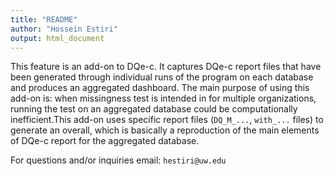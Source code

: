 ```yaml
---
title: "README"
author: "Hossein Estiri"
output: html_document
---
```


This feature is an add-on to DQe-c. It captures DQe-c report files that have been generated through individual runs of the program on each database and produces an aggregated dashboard.
The main purpose of using this add-on is: when missingness test is intended in for multiple organizations, running the test on an aggregated database could be computationally inefficient.This add-on uses specific report files (`DQ_M_...`, `with_...` files) to generate an overall, which is basically a reproduction of the main elements of DQe-c report for the aggregated database.

For questions and/or inquiries email: `hestiri@uw.edu`
